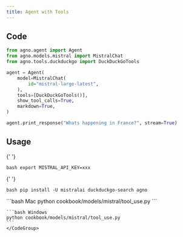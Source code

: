 ```yaml
---
title: Agent with Tools
---
```


## Code

```python cookbook/models/mistral/tool_use.py
from agno.agent import Agent
from agno.models.mistral import MistralChat
from agno.tools.duckduckgo import DuckDuckGoTools

agent = Agent(
    model=MistralChat(
        id="mistral-large-latest",
    ),
    tools=[DuckDuckGoTools()],
    show_tool_calls=True,
    markdown=True,
)

agent.print_response("Whats happening in France?", stream=True)
```

## Usage

<Steps>
  <Snippet file="create-venv-step.mdx" />

{' '}

<Step title="Set your API key">```bash export MISTRAL_API_KEY=xxx ```</Step>

{' '}

<Step title="Install libraries">```bash pip install -U mistralai duckduckgo-search agno ```</Step>

  <Step title="Run Agent">
    <CodeGroup>
    ```bash Mac
    python cookbook/models/mistral/tool_use.py
    ```

    ```bash Windows
    python cookbook/models/mistral/tool_use.py
    ```
    </CodeGroup>

  </Step>
</Steps>
